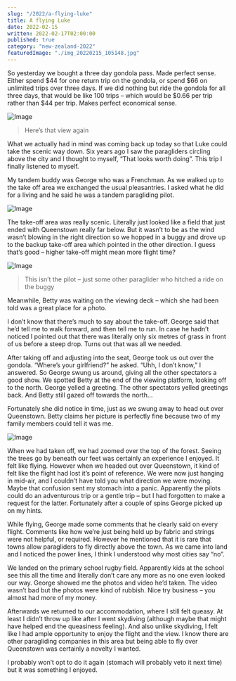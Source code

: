 ```yaml
---
slug: "/2022/a-flying-luke"
title: A flying Luke
date: 2022-02-15
written: 2022-02-17T02:00:00
published: true
category: "new-zealand-2022"
featuredImage: "./img_20220215_105148.jpg"
---
```


So yesterday we bought a three day gondola pass. Made perfect sense. Either spend $44 for one return trip on the gondola, or spend $66 on unlimited trips over three days. If we did nothing but ride the gondola for all three days, that would be like 100 trips – which would be $0.66 per trip rather than $44 per trip. Makes perfect economical sense.

![Image](img_20220215_103109.jpg)

> Here’s that view again

What we actually had in mind was coming back up today so that Luke could take the scenic way down. Six years ago I saw the paragliders circling above the city and I thought to myself, “That looks worth doing”. This trip I finally listened to myself.

My tandem buddy was George who was a Frenchman. As we walked up to the take off area we exchanged the usual pleasantries. I asked what he did for a living and he said he was a tandem paragliding pilot.

![Image](img_20220215_102526.jpg)

The take-off area was really scenic. Literally just looked like a field that just ended with Queenstown really far below. But it wasn’t to be as the wind wasn’t blowing in the right direction so we hopped in a buggy and drove up to the backup take-off area which pointed in the other direction. I guess that’s good – higher take-off might mean more flight time?

![Image](img_20220215_104206.jpg)

> This isn’t the pilot – just some other paraglider who hitched a ride on the buggy

Meanwhile, Betty was waiting on the viewing deck – which she had been told was a great place for a photo.

I don’t know that there’s much to say about the take-off. George said that he’d tell me to walk forward, and then tell me to run. In case he hadn’t noticed I pointed out that there was literally only six metres of grass in front of us before a steep drop. Turns out that was all we needed.

After taking off and adjusting into the seat, George took us out over the gondola. “Where’s your girlfriend?” he asked. “Uhh, I don’t know,” I answered. So George swung us around, giving all the other spectators a good show. We spotted Betty at the end of the viewing platform, looking off to the north. George yelled a greeting. The other spectators yelled greetings back. And Betty still gazed off towards the north…

Fortunately she did notice in time, just as we swung away to head out over Queenstown. Betty claims her picture is perfectly fine because two of my family members could tell it was me.

![Image](img_20220215_105148.jpg)

When we had taken off, we had zoomed over the top of the forest. Seeing the trees go by beneath our feet was certainly an experience I enjoyed. It felt like flying. However when we headed out over Queenstown, it kind of felt like the flight had lost it’s point of reference. We were now just hanging in mid-air, and I couldn’t have told you what direction we were moving. Maybe that confusion sent my stomach into a panic. Apparently the pilots could do an adventurous trip or a gentle trip – but I had forgotten to make a request for the latter. Fortunately after a couple of spins George picked up on my hints.

While flying, George made some comments that he clearly said on every flight. Comments like how we’re just being held up by fabric and strings were not helpful, or required. However he mentioned that it is rare that towns allow paragliders to fly directly above the town. As we came into land and I noticed the power lines, I think I understood why most cities say “no”.

We landed on the primary school rugby field. Apparently kids at the school see this all the time and literally don’t care any more as no one even looked our way. George showed me the photos and video he’d taken. The video wasn’t bad but the photos were kind of rubbish. Nice try business – you almost had more of my money.

Afterwards we returned to our accommodation, where I still felt queasy. At least I didn’t throw up like after I went skydiving (although maybe that might have helped end the queasiness feeling). And also unlike skydiving, I felt like I had ample opportunity to enjoy the flight and the view. I know there are other paragliding companies in this area but being able to fly over Queenstown was certainly a novelty I wanted.

I probably won’t opt to do it again (stomach will probably veto it next time) but it was something I enjoyed.